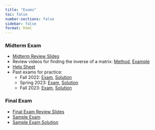 ```yaml
---
title: "Exams"
toc: false
number-sections: false
sidebar: false
format: html
---
```


### Midterm Exam 

- [Midterm Review Slides](Lectures/MidtermReview/midterm_review.pdf)
- Review videos for finding the inverse of a matrix: [Method](https://www.youtube.com/watch?v=zoTcQd6hUE4), [Example](https://www.youtube.com/watch?v=ybj3tEBBuB0) 
- [Help Sheet](Exams/Midterm/Midterm-Help-Sheet.pdf)
- Past exams for practice:
  - Fall 2022: [Exam](Exams/Midterm/Past/Midterm-Fall-2022.pdf), [Solution](Exams/Midterm/Past/Midterm-Fall-2023-Solution.pdf) 
  - Spring 2023: [Exam](Exams/Midterm/Past/Midterm-Spring-2023.pdf), [Solution](Exams/Midterm/Past/Midterm-Spring-2023-Solutions.pdf) 
  - Fall 2023: [Exam](Exams/Midterm/Past/Midterm-Fall-2023.pdf), [Solution](Exams/Midterm/Past/Midterm-Fall-2023-Solution.pdf) 

### Final Exam
- [Final Exam Review Slides](Lectures/FinalReview/final_review.pdf)
- [Sample Exam](Exams/Final/Sample-Final.pdf) 
- [Sample Exam Solution](Exams/Final/Sample-Final-Solution.pdf)